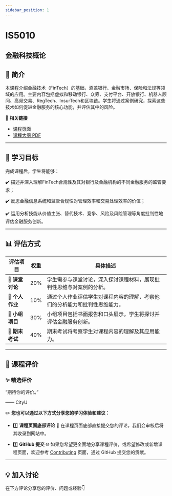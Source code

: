 ```yaml
---
sidebar_position: 1
---
```


# IS5010
## 金融科技概论

## **📘 简介**
本课程介绍金融技术（FinTech）的基础，涵盖银行、金融市场、保险和法规等领域的应用。主要内容包括虚拟和移动银行、众筹、支付平台、开放银行、机器人顾问、高频交易、RegTech、InsurTech和区块链。学生将通过案例研究，探索这些技术如何促进金融服务的核心功能，并评估其中的风险。

🔗 **相关链接**
- [课程页面](https://www.cityu.edu.hk/catalogue/pg/202425/course/IS5010.htm)
- [课程大纲 PDF](https://www.cityu.edu.hk/catalogue/pg/202425/course/IS5010.pdf)

---

## **🎯 学习目标**

完成课程后，学生将能够：

✔️ 描述并深入理解FinTech合规性及其对银行及金融机构的不同金融服务的监管要求；

✔️ 反思金融信息系统和监管合规性对管理效率和交易处理效率的价值；

✔️ 运用分析技能从价值主张、替代技术、竞争、风险及风险管理等角度批判性地评估金融服务创新。

---

## **📊 评估方式**

| **评估项目**          | **权重** | **具体描述**                                                                                       |
|----------------------|---------|---------------------------------------------------------------------------------------------------|
| **📄 课堂讨论**       | 20%     | 学生需参与课堂讨论，深入探讨课程材料，展现批判性思维与对案例的分析。                            |
| **📄 个人作业**       | 10%     | 通过个人作业评估学生对课程内容的理解，考察他们的分析能力和批判性思维能力。                      |
| **📄 小组项目**       | 30%     | 小组项目包括书面报告和口头展示，学生将探讨并评估金融服务创新。                                  |
| **📝 期末考试**       | 40%     | 期末考试将考察学生对课程内容的理解及其应用能力。                                                 |

---

## **💬 课程评价**

### ✨ **精选评价**
<div className={commentStyles.commentBox}>
    <p className={commentStyles.commentText}>
        “期待你的评价。”
    </p>
    <p className={commentStyles.commentAuthor}>—— CityU</p>
</div>

✏️ **您也可以通过以下方式分享您的学习体验和建议：**

- 1️⃣ **课程页面底部评论**
💬 在课程页面底部直接提交您的评论，我们会审核后将其收录到网站中。

- 2️⃣ **GitHub 提交**
🌐 如果您希望更全面地分享课程评价，或希望修改或新增课程页面，欢迎参考 [Contributing](https://penjc.github.io/cityU-navigator/contributing) 页面，通过 GitHub 提交您的贡献。


---

## **💡 加入讨论**

在下方评论分享您的评价、问题或经验👇
<Utterances />
